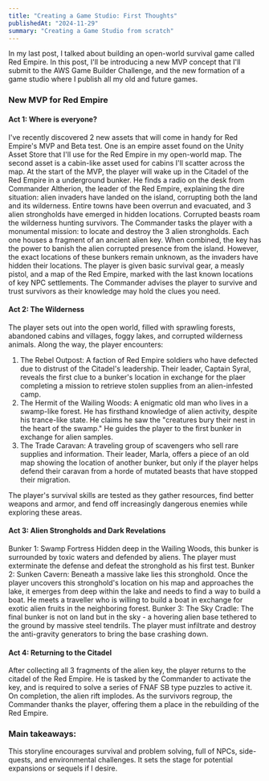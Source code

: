 ```yaml
---
title: "Creating a Game Studio: First Thoughts"
publishedAt: "2024-11-29"
summary: "Creating a Game Studio from scratch"
---
```


In my last post, I talked about building an open-world survival game called Red Empire. In this post, I'll be introducing a new MVP concept that I'll submit to the AWS Game Builder Challenge, and the new formation of a game studio where I publish all my old and future games.

### New MVP for Red Empire

#### Act 1: Where is everyone?

I've recently discovered 2 new assets that will come in handy for Red Empire's MVP and Beta test. One is an empire asset found on the Unity Asset Store that I'll use for the Red Empire in my open-world map. The second asset is a cabin-like asset used for cabins I'll scatter across the map. At the start of the MVP, the player will wake up in the Citadel of the Red Empire in a underground bunker. He finds a radio on the desk from Commander Altherion, the leader of the Red Empire, explaining the dire situation: alien invaders have landed on the island, corrupting both the land and its wilderness. Entire towns have been overrun and evacuated, and 3 alien strongholds have emerged in hidden locations. Corrupted beasts roam the wilderness hunting survivors.
The Commander tasks the player with a monumental mission: to locate and destroy the 3 alien strongholds. Each one houses a fragment of an ancient alien key. When combined, the key has the power to banish the alien corrupted presence from the island. However, the exact locations of these bunkers remain unknown, as the invaders have hidden their locations.
The player is given basic survival gear, a measly pistol, and a map of the Red Empire, marked with the last known locations of key NPC settlements. The Commander advises the player to survive and trust survivors as their knowledge may hold the clues you need.

#### Act 2: The Wilderness

The player sets out into the open world, filled with sprawling forests, abandoned cabins and villages, foggy lakes, and corrupted wilderness animals. Along the way, the player encounters:

1. The Rebel Outpost: A faction of Red Empire soldiers who have defected due to distrust of the Citadel's leadership. Their leader, Captain Syral, reveals the first clue to a bunker's location in exchange for the plaer completing a mission to retrieve stolen supplies from an alien-infested camp.
2. The Hermit of the Wailing Woods: A enigmatic old man who lives in a swamp-like forest. He has firsthand knowledge of alien activity, despite his trance-like state. He claims he saw the "creatures bury their nest in the heart of the swamp." He guides the player to the first bunker in exchange for alien samples.
3. The Trade Caravan: A traveling group of scavengers who sell rare supplies and information. Their leader, Marla, offers a piece of an old map showing the location of another bunker, but only if the player helps defend their caravan from a horde of mutated beasts that have stopped their migration.

The player's survival skills are tested as they gather resources, find better weapons and armor, and fend off increasingly dangerous enemies while exploring these areas.

#### Act 3: Alien Strongholds and Dark Revelations

Bunker 1: Swamp Fortress
Hidden deep in the Wailing Woods, this bunker is surrounded by toxic waters and defended by aliens. The player must exterminate the defense and defeat the stronghold as his first test.
Bunker 2: Sunken Cavern:
Beneath a massive lake lies this stronghold. Once the player uncovers this stronghold's location on his map and approaches the lake, it emerges from deep within the lake and needs to find a way to build a boat. He meets a traveller who is willing to build a boat in exchange for exotic alien fruits in the neighboring forest.
Bunker 3: The Sky Cradle:
The final bunker is not on land but in the sky - a hovering alien base tethered to the ground by massive steel tendrils. The player must infiltrate and destroy the anti-gravity generators to bring the base crashing down.

#### Act 4: Returning to the Citadel

After collecting all 3 fragments of the alien key, the player returns to the citadel of the Red Empire. He is tasked by the Commander to activate the key, and is required to solve a series of FNAF SB type puzzles to active it. On completion, the alien rift implodes. As the survivors regroup, the Commander thanks the player, offering them a place in the rebuilding of the Red Empire.

### Main takeaways:

This storyline encourages survival and problem solving, full of NPCs, side-quests, and environmental challenges. It sets the stage for potential expansions or sequels if I desire.